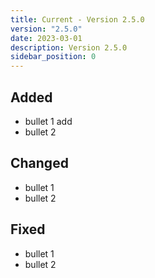 ```yaml
---
title: Current - Version 2.5.0
version: "2.5.0"
date: 2023-03-01
description: Version 2.5.0
sidebar_position: 0
---
```


## Added

- bullet 1 add
- bullet 2

## Changed

- bullet 1
- bullet 2

## Fixed

- bullet 1
- bullet 2
